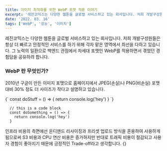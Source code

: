 ```yaml
---
title: 이미지 최적화를 위한 WebP 포맷 적용 이야기
excerpt: '레진코믹스는 다양한 웹툰을 글로벌 서비스하고 있는 회사입니다. 저희 개발구성원들은 항상 더 빠르고 안정적인 서비스를 하기 위해 각자 맡은 영역에서 최선을 다하고 있습니다. 그 노력의 일환으로 백엔드 관점에서 차세대 포맷인 WebP를 적용하면서 겪었던 경험담을 공유하려 합니다.'
date: '2022. 03. 16'
tags: ['WebP', '성능', '이미지']
---
```


<p>
레진코믹스는 다양한 웹툰을 글로벌 서비스하고 있는 회사입니다. 저희 개발구성원들은 항상 더 빠르고 안정적인 서비스를 하기 위해 각자 맡은 영역에서 최선을 다하고 있습니다. 그 노력의 일환으로 백엔드 관점에서 차세대 포맷인 WebP를 적용하면서 겪었던 경험담을 공유하려 합니다.
</p>

### WebP 란 무엇인가?
2010년 구글이 만든 이미지 포맷으로 홈페이지에서 JPEG(손실)나 PNG(비손실) 포맷대비 30% 정도 더 사이즈가 작다고 설명하고 있습니다.

<SyntaxHighlighter language="javascript">
  {`
    const doStuff = () => {
      return console.log('hey')
    }
  `}
</SyntaxHighlighter>

```
  // this is a code block
  const doSomething = () => {
    return console.log('hey')
  }
```

<div>인프라 비용의 측면에선 온디맨드 리사이징과 프리셋 업로드 방식을 혼용하여 사용하게 됨으로써 S3 비용과 CPU 연산 비용은 증가하지만 반대로 트래픽 비용이 절감되고 사용자 경험이 좋아지기 때문에 긍정적인 Trade-off라고 생각합니다. {<WebPButton text={"Click me"}/>}</div>
